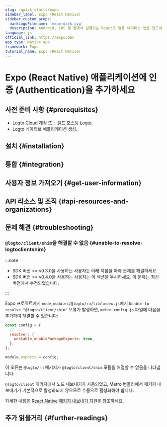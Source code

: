 ```yaml
---
slug: /quick-starts/expo
sidebar_label: Expo (React Native)
sidebar_custom_props:
  darkLogoFilename: 'expo-dark.svg'
  description: Android, iOS 및 웹에서 실행되는 React로 범용 네이티브 앱을 만드세요.
language: js
official_link: https://expo.dev
app_type: Native app
framework: Expo
tutorial_name: Expo (React Native)
---
```




# Expo (React Native) 애플리케이션에 인증 (Authentication)을 추가하세요

<GuideTip />

## 사전 준비 사항 \{#prerequisites}

- [Logto Cloud](https://cloud.logto.io) 계정 또는 [셀프 호스팅 Logto](/introduction/set-up-logto-oss).
- Logto 네이티브 애플리케이션 생성.

## 설치 \{#installation}

<Installation />

## 통합 \{#integration}

<Integration />

## 사용자 정보 가져오기 \{#get-user-information}

<GetUserInformation />

## API 리소스 및 조직 \{#api-resources-and-organizations}

<ApiResources />

## 문제 해결 \{#troubleshooting}

### `@logto/client/shim`을 해결할 수 없음 \{#unable-to-resolve-logtoclientshim}

:::note

- SDK 버전 \<= v0.3.0을 사용하는 사용자는 아래 지침을 따라 문제를 해결하세요.
- SDK 버전 \>= v0.4.0을 사용하는 사용자는 이 섹션을 무시하세요. 이 문제는 최신 버전에서 수정되었습니다.

:::

Expo 프로젝트에서 `node_modules/@logto/rn/lib/index.js`에서 `Unable to resolve "@logto/client/shim"` 오류가 발생하면, `metro.config.js` 파일에 다음을 추가하여 해결할 수 있습니다:

```js title="metro.config.js"
const config = {
  // ...
  resolver: {
    unstable_enablePackageExports: true,
  },
};

module.exports = config;
```

이 오류는 `@logto/rn` 패키지가 `@logto/client/shim` 모듈을 해결할 수 없음을 나타냅니다.

`@logto/client` 패키지에서 노드 내보내기가 사용되었고, Metro 번들러에서 패키지 내보내기가 기본적으로 활성화되지 않으므로 수동으로 활성화해야 합니다.

자세한 내용은 [React Native 패키지 내보내기 지원](https://reactnative.dev/blog/2023/06/21/package-exports-support#enabling-package-exports-beta)을 참조하세요.

## 추가 읽을거리 \{#further-readings}

<FurtherReadings />

